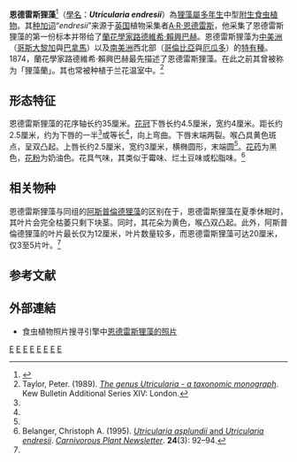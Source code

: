 {{noteTA
|G1=Carnivorous Plant
}}
{{Speciesbox 
| taxon = Utricularia endresii
| authority = [[路德維希·賴興巴赫|Rchb.]], 1874
| image = Utricularia endresii.jpg
| synonyms = 
*''Ochyllium endresii''<br /><small>(Rchb.) [[約翰·亨德利·巴爾哈特|Barnhart]] ex McIntyre & Chrysler</small>
*''Utricularia alpina''<br /><small>[[彼得·泰勒_(植物學家)|P.Taylor]]</small>
}}

'''恩德雷斯狸藻'''<ref name="夏">{{cite book | author = 夏洛特 | year = 2007 | title = [[食蟲植物觀賞&栽培圖鑑|食蟲植物觀賞&栽培圖鑑]] | publisher = 商周出版 | isbn = 978-986-124-850-9 | pages=233}}</ref>（[[學名|學名]]：'''''Utricularia endresii'''''）為[[狸藻屬|狸藻屬]][[多年生植物|多年生]]中型[[附生植物|附生]][[食虫植物|食虫植物]]。其[[种加词|种加词]]“''endresii''”来源于[[英国|英国]]植物采集者[[A·R·恩德雷斯|A·R·恩德雷斯]]{{small|（A. R. Endres）}}，他采集了恩德雷斯狸藻的第一份标本并带给了[[蘭花學家|蘭花學家]][[路德維希·賴興巴赫|路德維希·賴興巴赫]]{{small|（Ludwig Reichenbach）}}。恩德雷斯狸藻为[[中美洲|中美洲]]（[[哥斯大黎加|哥斯大黎加]]與[[巴拿馬|巴拿馬]]）以及[[南美洲|南美洲]]西北部（[[哥倫比亞共和國|哥倫比亞]]與[[厄瓜多|厄瓜多]]）的[[特有種|特有種]]。1874，蘭花學家路德維希·賴興巴赫最先描述了恩德雷斯狸藻。在此之前其曾被称为「狸藻蘭」{{small|（Lentibulariaceous Orchid）}}。其也常被种植于兰花温室中。<ref name="Taylor 1989">Taylor, Peter. (1989). ''[[狸藻属——分类学专著|The genus Utricularia - a taxonomic monograph]]''. Kew Bulletin Additional Series XIV: London.</ref>

== 形态特征 ==
恩德雷斯狸藻的花序轴长约35厘米。[[花冠|花冠]]下唇长约4.5厘米，宽约4厘米。距长约2.5厘米，约为下唇的一半<ref name=Belanger1995 />或等长<ref name="Taylor 1989" />，向上弯曲。下唇末端两裂。喉凸具黄色斑点，呈双凸起。上唇长约2.5厘米，宽约3厘米，横椭圆形，末端圆<ref name="Taylor 1989" />。[[花药|花药]]为黑色，[[花粉|花粉]]为奶油色。花具气味，其类似于霉味、烂土豆味或松脂味。<ref name=Belanger1995>Belanger, Christoph A. (1995). [http://www.carnivorousplants.org/cpn/articles/CPNv24n3p92_94.pdf ''Utricularia asplundii'' and ''Utricularia endresii'']. ''[[食虫植物通讯|Carnivorous Plant Newsletter]]''. '''24'''(3): 92–94.</ref>

== 相关物种 ==
恩德雷斯狸藻与同组的[[阿斯普倫德狸藻|阿斯普倫德狸藻]]{{small|（''U. asplundii''）}}的区别在于，恩德雷斯狸藻在夏季休眠时，其叶片会完全枯萎只剩下块茎。同时，其花朵为黄色，喉凸双凸起。此外，阿斯普倫德狸藻的叶片最长仅为12厘米，叶片数量较多，而恩德雷斯狸藻可达20厘米，仅3至5片叶。<ref name=Belanger1995 />

== 参考文献 ==
{{reflist|2}}

== 外部連結 ==
{{refbegin|2}}
* 食虫植物照片搜寻引擎中[http://www.cpphotofinder.com/utricularia-endresii-208.html 恩德雷斯狸藻的照片] {{Wayback|url=http://www.cpphotofinder.com/utricularia-endresii-208.html |date=20200928014258 }}
{{commons-inline|Utricularia endresii|恩德雷斯狸藻}}
{{wikispecies-inline|Utricularia endresii|恩德雷斯狸藻}}
{{refend}}

{{Utricularia}}
{{Taxonbar|from=Q7903044}}

[[Category:中美洲食虫植物|E]]
[[Category:南美洲食虫植物|E]]
[[Category:哥伦比亚植物|E]]
[[Category:哥斯达黎加植物|E]]
[[Category:厄瓜多尔植物|E]]
[[Category:巴拿马植物|E]]
[[Category:狸藻屬|E]]
[[Category:兰花狸藻组|E]]